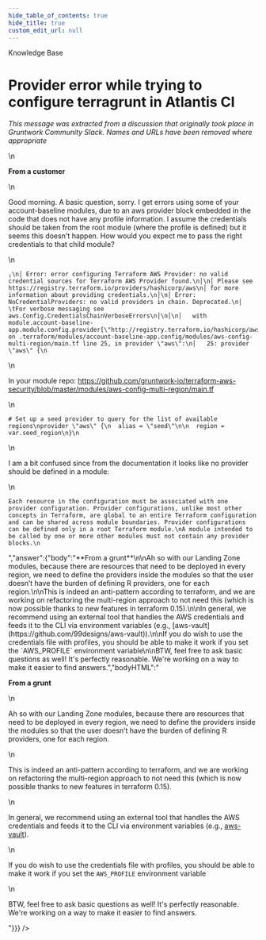 ```yaml
---
hide_table_of_contents: true
hide_title: true
custom_edit_url: null
---
```



<CenterLayout>
<span className="title">Knowledge Base</span>
<h1>Provider error while trying to configure terragrunt in Atlantis CI</h1>
<GitHub discussion={{"id":"MDEwOkRpc2N1c3Npb24zNTQ5MjU3","number":19,"author":{"login":"gruntwork-support"},"title":"Provider error while trying to configure terragrunt in Atlantis CI","body":"_This message was extracted from a discussion that originally took place in Gruntwork Community Slack. Names and URLs have been removed where appropriate_\n\n**From a customer**\n\nGood morning. A basic question, sorry. I get errors using some of your account-baseline modules, due to an aws provider block embedded in the code that does not have any profile information. I assume the credentials should be taken from the root module (where the profile is defined) but it seems this doesn't happen. How would you expect me to pass the right credentials to that child module?\n\n```\n╷\n│ Error: error configuring Terraform AWS Provider: no valid credential sources for Terraform AWS Provider found.\n│\n│ Please see https://registry.terraform.io/providers/hashicorp/aws\n│ for more information about providing credentials.\n│\n│ Error: NoCredentialProviders: no valid providers in chain. Deprecated.\n│ \tFor verbose messaging see aws.Config.CredentialsChainVerboseErrors\n│\n│\n│   with module.account-baseline-app.module.config.provider[\"http://registry.terraform.io/hashicorp/aws\"].seed,\n│   on .terraform/modules/account-baseline-app.config/modules/aws-config-multi-region/main.tf line 25, in provider \"aws\":\n│   25: provider \"aws\" {\n```\n\nIn your module repo: https://github.com/gruntwork-io/terraform-aws-security/blob/master/modules/aws-config-multi-region/main.tf\n\n```\n# Set up a seed provider to query for the list of available regions\nprovider \"aws\" {\n  alias = \"seed\"\n\n  region = var.seed_region\n}\n```\n\nI am a bit confused since from the documentation it looks like no provider should be defined in a module:\n\n```\nEach resource in the configuration must be associated with one provider configuration. Provider configurations, unlike most other concepts in Terraform, are global to an entire Terraform configuration and can be shared across module boundaries. Provider configurations can be defined only in a root Terraform module.\nA module intended to be called by one or more other modules must not contain any provider blocks.\n```","bodyHTML":"<p dir=\"auto\"><em>This message was extracted from a discussion that originally took place in Gruntwork Community Slack. Names and URLs have been removed where appropriate</em></p>\n<p dir=\"auto\"><strong>From a customer</strong></p>\n<p dir=\"auto\">Good morning. A basic question, sorry. I get errors using some of your account-baseline modules, due to an aws provider block embedded in the code that does not have any profile information. I assume the credentials should be taken from the root module (where the profile is defined) but it seems this doesn't happen. How would you expect me to pass the right credentials to that child module?</p>\n<div class=\"snippet-clipboard-content notranslate position-relative overflow-auto\" data-snippet-clipboard-copy-content=\"╷\n│ Error: error configuring Terraform AWS Provider: no valid credential sources for Terraform AWS Provider found.\n│\n│ Please see https://registry.terraform.io/providers/hashicorp/aws\n│ for more information about providing credentials.\n│\n│ Error: NoCredentialProviders: no valid providers in chain. Deprecated.\n│ \tFor verbose messaging see aws.Config.CredentialsChainVerboseErrors\n│\n│\n│   with module.account-baseline-app.module.config.provider[&quot;http://registry.terraform.io/hashicorp/aws&quot;].seed,\n│   on .terraform/modules/account-baseline-app.config/modules/aws-config-multi-region/main.tf line 25, in provider &quot;aws&quot;:\n│   25: provider &quot;aws&quot; {\"><pre class=\"notranslate\"><code>╷\n│ Error: error configuring Terraform AWS Provider: no valid credential sources for Terraform AWS Provider found.\n│\n│ Please see https://registry.terraform.io/providers/hashicorp/aws\n│ for more information about providing credentials.\n│\n│ Error: NoCredentialProviders: no valid providers in chain. Deprecated.\n│ \tFor verbose messaging see aws.Config.CredentialsChainVerboseErrors\n│\n│\n│   with module.account-baseline-app.module.config.provider[\"http://registry.terraform.io/hashicorp/aws\"].seed,\n│   on .terraform/modules/account-baseline-app.config/modules/aws-config-multi-region/main.tf line 25, in provider \"aws\":\n│   25: provider \"aws\" {\n</code></pre></div>\n<p dir=\"auto\">In your module repo: <a href=\"https://github.com/gruntwork-io/terraform-aws-security/blob/master/modules/aws-config-multi-region/main.tf\">https://github.com/gruntwork-io/terraform-aws-security/blob/master/modules/aws-config-multi-region/main.tf</a></p>\n<div class=\"snippet-clipboard-content notranslate position-relative overflow-auto\" data-snippet-clipboard-copy-content=\"# Set up a seed provider to query for the list of available regions\nprovider &quot;aws&quot; {\n  alias = &quot;seed&quot;\n\n  region = var.seed_region\n}\"><pre class=\"notranslate\"><code># Set up a seed provider to query for the list of available regions\nprovider \"aws\" {\n  alias = \"seed\"\n\n  region = var.seed_region\n}\n</code></pre></div>\n<p dir=\"auto\">I am a bit confused since from the documentation it looks like no provider should be defined in a module:</p>\n<div class=\"snippet-clipboard-content notranslate position-relative overflow-auto\" data-snippet-clipboard-copy-content=\"Each resource in the configuration must be associated with one provider configuration. Provider configurations, unlike most other concepts in Terraform, are global to an entire Terraform configuration and can be shared across module boundaries. Provider configurations can be defined only in a root Terraform module.\nA module intended to be called by one or more other modules must not contain any provider blocks.\"><pre class=\"notranslate\"><code>Each resource in the configuration must be associated with one provider configuration. Provider configurations, unlike most other concepts in Terraform, are global to an entire Terraform configuration and can be shared across module boundaries. Provider configurations can be defined only in a root Terraform module.\nA module intended to be called by one or more other modules must not contain any provider blocks.\n</code></pre></div>","answer":{"body":"**From a grunt**\n\nAh so with our Landing Zone modules, because there are resources that need to be deployed in every region, we need to define the providers inside the modules so that the user doesn’t have the burden of defining R providers, one for each region.\n\nThis is indeed an anti-pattern according to terraform, and we are working on refactoring the multi-region approach to not need this (which is now possible thanks to new features in terraform 0.15).\n\nIn general, we recommend using an external tool that handles the AWS credentials and feeds it to the CLI via environment variables (e.g., [aws-vault](https://github.com/99designs/aws-vault)).\n\nIf you do wish to use the credentials file with profiles, you should be able to make it work if you set the `AWS_PROFILE` environment variable\n\nBTW, feel free to ask basic questions as well! It's perfectly reasonable. We're working on a way to make it easier to find answers.","bodyHTML":"<p dir=\"auto\"><strong>From a grunt</strong></p>\n<p dir=\"auto\">Ah so with our Landing Zone modules, because there are resources that need to be deployed in every region, we need to define the providers inside the modules so that the user doesn’t have the burden of defining R providers, one for each region.</p>\n<p dir=\"auto\">This is indeed an anti-pattern according to terraform, and we are working on refactoring the multi-region approach to not need this (which is now possible thanks to new features in terraform 0.15).</p>\n<p dir=\"auto\">In general, we recommend using an external tool that handles the AWS credentials and feeds it to the CLI via environment variables (e.g., <a href=\"https://github.com/99designs/aws-vault\">aws-vault</a>).</p>\n<p dir=\"auto\">If you do wish to use the credentials file with profiles, you should be able to make it work if you set the <code class=\"notranslate\">AWS_PROFILE</code> environment variable</p>\n<p dir=\"auto\">BTW, feel free to ask basic questions as well! It's perfectly reasonable. We're working on a way to make it easier to find answers.</p>"}}} />

</CenterLayout>
  

<!-- ##DOCS-SOURCER-START
{
  "sourcePlugin": "github-discussions",
  "hash": "b5d4b83a1746a91a95e212a824615e7d"
}
##DOCS-SOURCER-END -->
